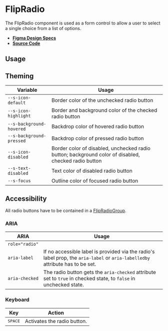 
<Meta title="Components/FlipRadio" />

# FlipRadio

The FlipRadio component is used as a form control to allow a user to select a
single choice from a list of options.

- **[Figma Design Specs](https://www.figma.com/file/l498Zs9zdZ1qrFJ8aYs47G/Components-V2?node-id=29%3A643)**
- **[Source Code](https://github.com/flip-corp/swirl/tree/main/packages/swirl-components/src/components/flip-radio)**

## Usage

<Canvas withSource="open">
  <Story id="components-flipradio--flip-radio" />
</Canvas>

<ArgsTable story="." />

## Theming

| Variable                 | Usage                                                                                                |
| ------------------------ | ---------------------------------------------------------------------------------------------------- |
| `--s-icon-default`       | Border color of the unchecked radio button                                                           |
| `--s-icon-highlight`     | Border and background color of the checked radio button                                              |
| `--s-background-hovered` | Backdrop color of hovered radio button                                                               |
| `--s-background-pressed` | Backdrop color of pressed radio button                                                               |
| `--s-icon-disabled`      | Border color of disabled, unchecked radio button; background color of disabled, checked radio button |
| `--s-text-disabled`      | Text color of disabled radio button                                                                  |
| `--s-focus`              | Outline color of focused radio button                                                                |

## Accessibility

All radio buttons have to be contained in a
[FlipRadioGroup](?path=/docs/components-flipradiogroup--flip-radio-group).

### ARIA

| ARIA           | Usage                                                                                                                         |
| -------------- | ----------------------------------------------------------------------------------------------------------------------------- |
| `role="radio"` |                                                                                                                               |
| `aria-label`   | If no accessible label is provided via the radio's label prop, the `aria-label` or `aria-labelledby` attribute has to be set. |
| `aria-checked` | The radio button gets the `aria-checked` attribute set to `true` in checked state, to `false` in unchecked state.             |

### Keyboard

| Key              | Action                      |
| ---------------- | --------------------------- |
| <kbd>SPACE</kbd> | Activates the radio button. |
